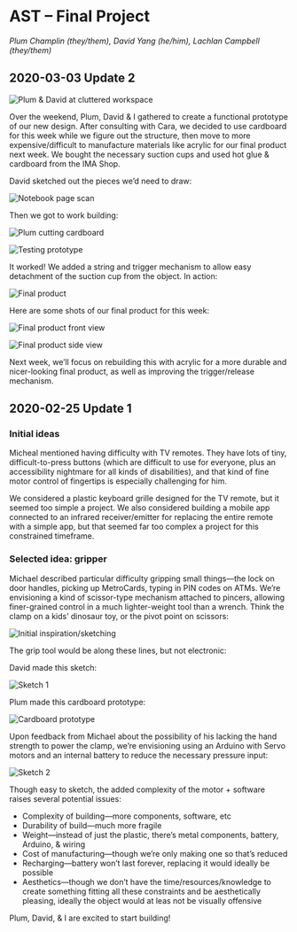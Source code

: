 
# AST – Final Project

*Plum Champlin (they/them), David Yang (he/him), Lachlan Campbell (they/them)*

## 2020-03-03 Update 2

![Plum & David at cluttered workspace](https://d1fmxjrxw87eps.cloudfront.net/2020-02-29T18:58:29-05:00.jpeg)

Over the weekend, Plum, David & I gathered to create a functional prototype of our new design. After consulting with Cara, we decided to use cardboard for this week while we figure out the structure, then move to more expensive/difficult to manufacture materials like acrylic for our final product next week. We bought the necessary suction cups and used hot glue & cardboard from the IMA Shop.

David sketched out the pieces we’d need to draw:

![Notebook page scan](https://d1fmxjrxw87eps.cloudfront.net/2020-02-29T19:00:52-05:00.jpeg)

Then we got to work building:

<Columns>

![Plum cutting cardboard](https://d1fmxjrxw87eps.cloudfront.net/2020-02-29T19:05:44-05:00.jpeg)

![Testing prototype](https://d1fmxjrxw87eps.cloudfront.net/2020-02-29T19:08:22-05:00.jpeg)

</Columns>

It worked! We added a string and trigger mechanism to allow easy detachment of the suction cup from the object. In action:

![Final product](https://d1fmxjrxw87eps.cloudfront.net/2020-02-29T19:07:09-05:00.jpeg)

Here are some shots of our final product for this week:

<Columns>

![Final product front view](https://d1fmxjrxw87eps.cloudfront.net/2020-02-29T18:59:59-05:00.jpeg)

![Final product side view](https://d1fmxjrxw87eps.cloudfront.net/2020-02-29T19:02:05-05:00.jpeg)

</Columns>

Next week, we’ll focus on rebuilding this with acrylic for a more durable and nicer-looking final product, as well as improving the trigger/release mechanism.

## 2020-02-25 Update 1

### Initial ideas

Micheal mentioned having difficulty with TV remotes. They have lots of tiny, difficult-to-press buttons (which are difficult to use for everyone, plus an accessibility nightmare for all kinds of disabilities), and that kind of fine motor control of fingertips is especially challenging for him.

We considered a plastic keyboard grille designed for the TV remote, but it seemed too simple a project. We also considered building a mobile app connected to an infrared receiver/emitter for replacing the entire remote with a simple app, but that seemed far too complex a project for this constrained timeframe.

### Selected idea: gripper

Michael described particular difficulty gripping small things—the lock on door handles, picking up MetroCards, typing in PIN codes on ATMs. We’re envisioning a kind of scissor-type mechanism attached to pincers, allowing finer-grained control in a much lighter-weight tool than a wrench. Think the clamp on a kids’ dinosaur toy, or the pivot point on scissors:

![Initial inspiration/sketching](https://d1fmxjrxw87eps.cloudfront.net/2020-02-24T18:34:11-05:00.jpeg)

The grip tool would be along these lines, but not electronic:

<Columns>

<YouTube url="https://youtu.be/LU2rSG2Orwg" height={256} />

<YouTube url="https://youtu.be/VHp0cNOvbKw" height={256} />

</Columns>

David made this sketch:

![Sketch 1](https://d1fmxjrxw87eps.cloudfront.net/2020-02-24T20:34:53-05:00.png)

Plum made this cardboard prototype:

![Cardboard prototype](https://d1fmxjrxw87eps.cloudfront.net/2020-02-24T18:18:29-05:00.jpeg)

Upon feedback from Michael about the possibility of his lacking the hand strength to power the clamp, we’re envisioning using an Arduino with Servo motors and an internal battery to reduce the necessary pressure input:

![Sketch 2](https://d1fmxjrxw87eps.cloudfront.net/2020-02-24T18:13:37-05:00.jpeg)

Though easy to sketch, the added complexity of the motor + software raises several potential issues:

- Complexity of building—more components, software, etc
- Durability of build—much more fragile
- Weight—instead of just the plastic, there’s metal components, battery, Arduino, & wiring
- Cost of manufacturing—though we’re only making one so that’s reduced
- Recharging—battery won’t last forever, replacing it would ideally be possible
- Aesthetics—though we don’t have the time/resources/knowledge to create something fitting all these constraints and be aesthetically pleasing, ideally the object would at leas not be visually offensive

Plum, David, & I are excited to start building!
